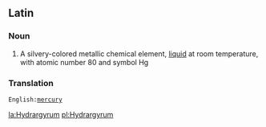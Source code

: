 ==Latin==
===Noun===
#A silvery-colored metallic chemical element, [[liquid]] at room temperature, with atomic number 80 and symbol Hg
===Translation===
 English:[[mercury]]

[[la:Hydrargyrum]]
[[pl:Hydrargyrum]]